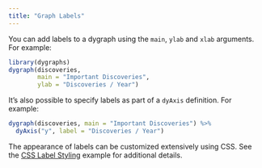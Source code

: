```yaml
---
title: "Graph Labels"
---
```


You can add labels to a dygraph using the `main`, `ylab` and `xlab` arguments. For example:

```r
library(dygraphs)
dygraph(discoveries, 
        main = "Important Discoveries", 
        ylab = "Discoveries / Year")
```

It's also possible to specify labels as part of a `dyAxis` definition. For example:

```r
dygraph(discoveries, main = "Important Discoveries") %>%
  dyAxis("y", label = "Discoveries / Year")
```

The appearance of labels can be customized extensively using CSS. See the [CSS Label Styling](gallery-css-label-styling.html) example for additional details.
